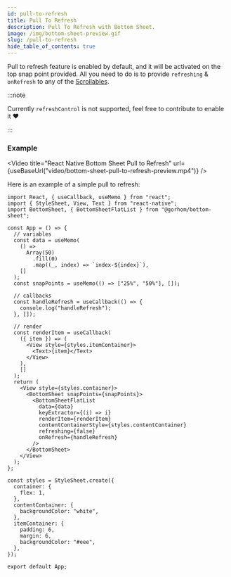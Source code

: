 ```yaml
---
id: pull-to-refresh
title: Pull To Refresh
description: Pull To Refresh with Bottom Sheet.
image: /img/bottom-sheet-preview.gif
slug: /pull-to-refresh
hide_table_of_contents: true
---
```


Pull to refresh feature is enabled by default, and it will be activated on the top snap point provided. All you need to do is to provide `refreshing` & `onRefresh` to any of the [Scrollables](./scrollables).

:::note

Currently `refreshControl` is not supported, feel free to contribute to enable it ❤️

:::

### Example


<Video
  title="React Native Bottom Sheet Pull to Refresh"
  url={useBaseUrl("video/bottom-sheet-pull-to-refresh-preview.mp4")}
/>

Here is an example of a simple pull to refresh:

```tsx
import React, { useCallback, useMemo } from "react";
import { StyleSheet, View, Text } from "react-native";
import BottomSheet, { BottomSheetFlatList } from "@gorhom/bottom-sheet";

const App = () => {
  // variables
  const data = useMemo(
    () =>
      Array(50)
        .fill(0)
        .map((_, index) => `index-${index}`),
    []
  );
  const snapPoints = useMemo(() => ["25%", "50%"], []);

  // callbacks
  const handleRefresh = useCallback(() => {
    console.log("handleRefresh");
  }, []);

  // render
  const renderItem = useCallback(
    ({ item }) => (
      <View style={styles.itemContainer}>
        <Text>{item}</Text>
      </View>
    ),
    []
  );
  return (
    <View style={styles.container}>
      <BottomSheet snapPoints={snapPoints}>
        <BottomSheetFlatList
          data={data}
          keyExtractor={(i) => i}
          renderItem={renderItem}
          contentContainerStyle={styles.contentContainer}
          refreshing={false}
          onRefresh={handleRefresh}
        />
      </BottomSheet>
    </View>
  );
};

const styles = StyleSheet.create({
  container: {
    flex: 1,
  },
  contentContainer: {
    backgroundColor: "white",
  },
  itemContainer: {
    padding: 6,
    margin: 6,
    backgroundColor: "#eee",
  },
});

export default App;
```
